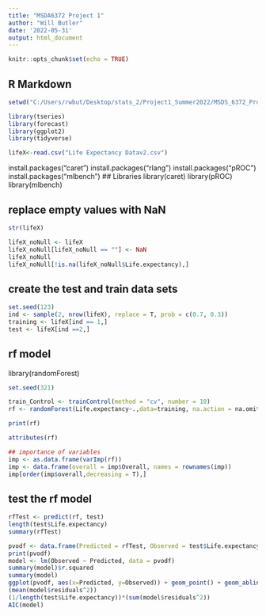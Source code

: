 ---
title: "MSDA6372 Project 1"
author: "Will Butler"
date: '2022-05-31'
output: html_document
---

```{r setup, include=FALSE}
knitr::opts_chunk$set(echo = TRUE)
```

## R Markdown

```{r}
setwd("C:/Users/rwbut/Desktop/stats_2/Project1_Summer2022/MSDS_6372_Project1")

library(tseries)
library(forecast)
library(ggplot2)
library(tidyverse)

lifeX<-read.csv("Life Expectancy Datav2.csv")


```



install.packages("caret")
install.packages("rlang")
install.packages("pROC")
install.packages("mlbench")
## Libraries
library(caret)
library(pROC)
library(mlbench)

## replace empty values with NaN
```{r}
str(lifeX)

lifeX_noNull <- lifeX
lifeX_noNull[lifeX_noNull == ""] <- NaN
lifeX_noNull
lifeX_noNull[!is.na(lifeX_noNull$Life.expectancy),]

```

## create the test and train data sets

``` {r}
set.seed(123)
ind <- sample(2, nrow(lifeX), replace = T, prob = c(0.7, 0.3))
training <- lifeX[ind == 1,]
test <- lifeX[ind ==2,]
```



## rf model
library(randomForest)

```{r}
set.seed(321)

train_Control <- trainControl(method = "cv", number = 10)
rf <- randomForest(Life.expectancy~.,data=training, na.action = na.omit, trainControl= train_Control)

print(rf)

attributes(rf)

## importance of variables 
imp <- as.data.frame(varImp(rf))
imp <- data.frame(overall = imp$Overall, names = rownames(imp))
imp[order(imp$overall,decreasing = T),]
```
## test the rf model
```{r}
rfTest <- predict(rf, test)
length(test$Life.expectancy)
summary(rfTest)

pvodf <- data.frame(Predicted = rfTest, Observed = test$Life.expectancy)
print(pvodf)
model <- lm(Observed ~ Predicted, data = pvodf)
summary(model)$r.squared
summary(model)
ggplot(pvodf, aes(x=Predicted, y=Observed)) + geom_point() + geom_abline(intercept = 0, slope = 1, color = "red", size = 2)
(mean(model$residuals^2))
(1/length(test$Life.expectancy))*(sum(model$residuals^2))
AIC(model)
```







